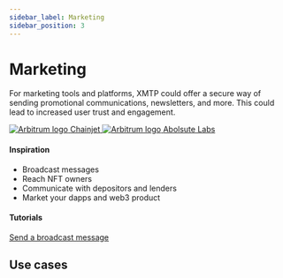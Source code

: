 ```yaml
---
sidebar_label: Marketing
sidebar_position: 3
---
```



# Marketing

For marketing tools and platforms, XMTP could offer a secure way of sending promotional communications, newsletters, and more. This could lead to increased user trust and engagement.

<div class="chain-list">
  <a href="https://chainjet.io/" class="chain-item">
    <img src={chainjet} alt="Arbitrum logo" />
    <span>Chainjet</span>
  </a>
  <a href="https://absolutelabs.io/" class="chain-item">
    <img src={absolute} alt="Arbitrum logo" />
    <span>Abolsute Labs</span>
  </a>
</div>

#### Inspiration

- Broadcast messages
- Reach NFT owners
- Communicate with depositors and lenders
- Market your dapps and web3 product

#### Tutorials

[Send a broadcast message](/docs/tutorials/broadcast)

## Use cases


<Usecases />
